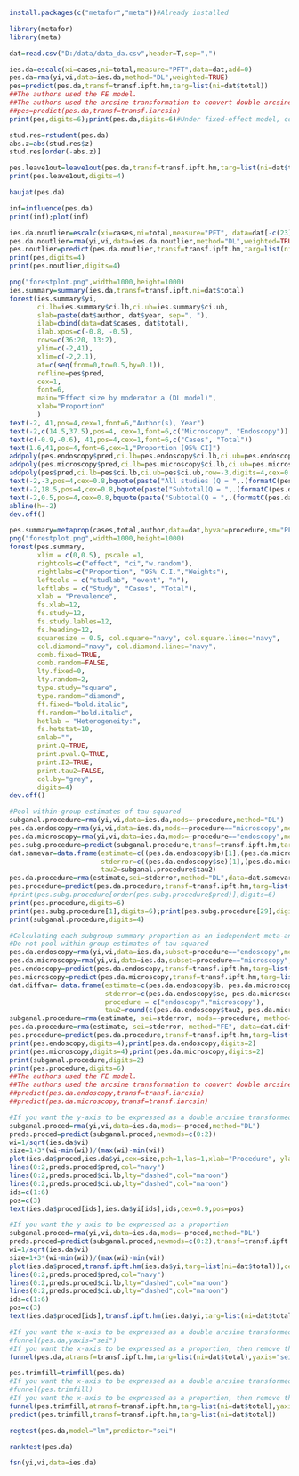 ```r
install.packages(c("metafor","meta"))#Already installed
```
```r
library(metafor)
library(meta)
```
```r
dat=read.csv("D:/data/data_da.csv",header=T,sep=",")
```
```r
ies.da=escalc(xi=cases,ni=total,measure="PFT",data=dat,add=0)
pes.da=rma(yi,vi,data=ies.da,method="DL",weighted=TRUE)
pes=predict(pes.da,transf=transf.ipft.hm,targ=list(ni=dat$total))
##The authors used the FE model.
##The authors used the arcsine transformation to convert double arcsine transformed proportions back to proportions. The authors did not report the reason for doing so in their article.
##pes=predict(pes.da,transf=transf.iarcsin)
print(pes,digits=6);print(pes.da,digits=6)#Under fixed-effect model, confint () cannot be used.
```
```r
stud.res=rstudent(pes.da)
abs.z=abs(stud.res$z)
stud.res[order(-abs.z)]
```
```r
pes.leave1out=leave1out(pes.da,transf=transf.ipft.hm,targ=list(ni=dat$total))
print(pes.leave1out,digits=4)
```
```r
baujat(pes.da)
```
```r
inf=influence(pes.da)
print(inf);plot(inf)
```
```r
ies.da.noutlier=escalc(xi=cases,ni=total,measure="PFT", data=dat[-c(23),],add=0)
pes.da.noutlier=rma(yi,vi,data=ies.da.noutlier,method="DL",weighted=TRUE)
pes.noutlier=predict(pes.da.noutlier,transf=transf.ipft.hm,targ=list(ni=dat$total))
print(pes,digits=4)
print(pes.noutlier,digits=4)
```
```r
png("forestplot.png",width=1000,height=1000)
ies.summary=summary(ies.da,transf=transf.ipft,ni=dat$total)
forest(ies.summary$yi,
       ci.lb=ies.summary$ci.lb,ci.ub=ies.summary$ci.ub,
       slab=paste(dat$author, dat$year, sep=", "),
       ilab=cbind(data=dat$cases, dat$total),
       ilab.xpos=c(-0.8, -0.5),
       rows=c(36:20, 13:2),
       ylim=c(-2,41),
       xlim=c(-2,2.1),
       at=c(seq(from=0,to=0.5,by=0.1)), 
       refline=pes$pred,
       cex=1,
       font=6,
       main="Effect size by moderator a (DL model)",
       xlab="Proportion"
       )
text(-2, 41,pos=4,cex=1,font=6,"Author(s), Year")
text(-2,c(14.5,37.5),pos=4, cex=1,font=6,c("Microscopy", "Endoscopy"))
text(c(-0.9,-0.6), 41,pos=4,cex=1,font=6,c("Cases", "Total"))
text(1.6,41,pos=4,font=6,cex=1,"Proportion [95% CI]")
addpoly(pes.endoscopy$pred,ci.lb=pes.endoscopy$ci.lb,ci.ub=pes.endoscopy$ci.ub,row=18.5,digits=4,cex=0.8,mlab="")
addpoly(pes.microscopy$pred,ci.lb=pes.microscopy$ci.lb,ci.ub=pes.microscopy$ci.ub,row=0.5,digits=4,cex=0.8,mlab="")
addpoly(pes$pred,ci.lb=pes$ci.lb,ci.ub=pes$ci.ub,row=-3,digits=4,cex=0.8,mlab="")
text(-2,-3,pos=4,cex=0.8,bquote(paste("All studies (Q = ",.(formatC(pes.da$QE, digits=1, format="f")), ", df = ", .(pes.da$k - pes.da$p),", p = ", .(formatC(pes.da$QEp, digits=2, format="f")), "; ", I^2, " = ",.(formatC(pes.da$I2, digits=1, format="f")), "%",")")))
text(-2,18.5,pos=4,cex=0.8,bquote(paste("Subtotal(Q = ",.(formatC(pes.da.endoscopy$QE, digits=1, format="f")), ", df = ", .(pes.da.endoscopy$k - pes.da.endoscopy$p),", p = ", .(formatC(pes.da.endoscopy$QEp, digits=2, format="f")),"; ", I^2, " = ",.(formatC(pes.da.endoscopy$I2, digits=1, format="f")), "%",")")))
text(-2,0.5,pos=4,cex=0.8,bquote(paste("Subtotal(Q = ",.(formatC(pes.da.microscopy$QE, digits=1, format="f")),", df = ", .(pes.da.microscopy$k - pes.da.microscopy$p), ", p = ", .(formatC(pes.da.microscopy$QEp, digits=2, format="f")), "; ", I^2, " = ",.(formatC(pes.da.microscopy$I2, digits=1, format="f")), "%",")")))
abline(h=-2)
dev.off()
```
```r
pes.summary=metaprop(cases,total,author,data=dat,byvar=procedure,sm="PFT",method.ci="NAsm",method.tau="DL",incr=0.5,allincr=FALSE,addincr=FALSE,title="")
png("forestplot.png",width=1000,height=1000)
forest(pes.summary,
       xlim = c(0,0.5), pscale =1, 
       rightcols=c("effect", "ci","w.random"),
       rightlabs=c("Proportion", "95% C.I.","Weights"),
       leftcols = c("studlab", "event", "n"), 
       leftlabs = c("Study", "Cases", "Total"),
       xlab = "Prevalence", 
       fs.xlab=12,
       fs.study=12,
       fs.study.lables=12,
       fs.heading=12,
       squaresize = 0.5, col.square="navy", col.square.lines="navy",
       col.diamond="navy", col.diamond.lines="navy",
       comb.fixed=TRUE,
       comb.random=FALSE,
       lty.fixed=0,
       lty.random=2, 
       type.study="square",
       type.random="diamond",
       ff.fixed="bold.italic",
       ff.random="bold.italic",
       hetlab = "Heterogeneity:",
       fs.hetstat=10,
       smlab="",
       print.Q=TRUE,
       print.pval.Q=TRUE,
       print.I2=TRUE,
       print.tau2=FALSE,
       col.by="grey",
       digits=4)
dev.off()
```
```r
#Pool within-group estimates of tau-squared
subganal.procedure=rma(yi,vi,data=ies.da,mods=~procedure,method="DL")
pes.da.endoscopy=rma(yi,vi,data=ies.da,mods=~procedure=="microscopy",method="DL")
pes.da.microscopy=rma(yi,vi,data=ies.da,mods=~procedure=="endoscopy",method="DL")
pes.subg.procedure=predict(subganal.procedure,transf=transf.ipft.hm,targ=list(ni=dat$total))
dat.samevar=data.frame(estimate=c((pes.da.endoscopy$b)[1],(pes.da.microscopy$b)[1]),
                       stderror=c((pes.da.endoscopy$se)[1],(pes.da.microscopy$se)[1]),
                       tau2=subganal.procedure$tau2)
pes.da.procedure=rma(estimate,sei=stderror,method="DL",data=dat.samevar) #method="FE or other RE estimators"
pes.procedure=predict(pes.da.procedure,transf=transf.ipft.hm,targ=list(ni=dat$total))
#print(pes.subg.procedure[order(pes.subg.procedure$pred)],digits=6)
print(pes.procedure,digits=6)
print(pes.subg.procedure[1],digits=6);print(pes.subg.procedure[29],digits=6)
print(subganal.procedure,digits=4)
```
```r
#Calculating each subgroup summary proportion as an independent meta-analysis ignoring subgrouping
#Do not pool within-group estimates of tau-squared
pes.da.endoscopy=rma(yi,vi,data=ies.da,subset=procedure=="endoscopy",method="DL")
pes.da.microscopy=rma(yi,vi,data=ies.da,subset=procedure=="microscopy",method="DL")
pes.endoscopy=predict(pes.da.endoscopy,transf=transf.ipft.hm,targ=list(ni=dat$total))
pes.microscopy=predict(pes.da.microscopy,transf=transf.ipft.hm,targ=list(ni=dat$total))
dat.diffvar= data.frame(estimate=c(pes.da.endoscopy$b, pes.da.microscopy$b),
                        stderror=c(pes.da.endoscopy$se, pes.da.microscopy$se),
                        procedure = c("endoscopy","microscopy"), 
                        tau2=round(c(pes.da.endoscopy$tau2, pes.da.microscopy$tau2),3))
subganal.procedure=rma(estimate, sei=stderror, mods=~procedure, method="FE", data=dat.diffvar, digits=4)
pes.da.procedure=rma(estimate, sei=stderror, method="FE", data=dat.diffvar, digits=4) 
pes.procedure=predict(pes.da.procedure,transf=transf.ipft.hm,targ=list(ni=dat$total))
print(pes.endoscopy,digits=4);print(pes.da.endoscopy,digits=2)
print(pes.microscopy,digits=4);print(pes.da.microscopy,digits=2)
print(subganal.procedure,digits=2)
print(pes.procedure,digits=6)
##The authors used the FE model.
##The authors used the arcsine transformation to convert double arcsine transformed proportions back to proportions. The authors did not report the reason for doing so in their article.
##predict(pes.da.endoscopy,transf=transf.iarcsin)
##predict(pes.da.microscopy,transf=transf.iarcsin)
```
```r
#If you want the y-axis to be expressed as a double arcsine transformed proportion
subganal.proced=rma(yi,vi,data=ies.da,mods=~proced,method="DL")
preds.proced=predict(subganal.proced,newmods=c(0:2))
wi=1/sqrt(ies.da$vi)
size=1+3*(wi-min(wi))/(max(wi)-min(wi))
plot(ies.da$proced,ies.da$yi,cex=size,pch=1,las=1,xlab="Procedure", ylab="Double arcsine transformed proportions")
lines(0:2,preds.proced$pred,col="navy")
lines(0:2,preds.proced$ci.lb,lty="dashed",col="maroon")
lines(0:2,preds.proced$ci.ub,lty="dashed",col="maroon")
ids=c(1:6)
pos=c(3)
text(ies.da$proced[ids],ies.da$yi[ids],ids,cex=0.9,pos=pos)
```
```r
#If you want the y-axis to be expressed as a proportion
subganal.proced=rma(yi,vi,data=ies.da,mods=~proced,method="DL")
preds.proced=predict(subganal.proced,newmods=c(0:2),transf=transf.ipft.hm,targ=list(ni=dat$total))
wi=1/sqrt(ies.da$vi)
size=1+3*(wi-min(wi))/(max(wi)-min(wi))
plot(ies.da$proced,transf.ipft.hm(ies.da$yi,targ=list(ni=dat$total)),cex=size,pch=1,las=1,xlab="Procedure", ylab="Proportions")
lines(0:2,preds.proced$pred,col="navy")
lines(0:2,preds.proced$ci.lb,lty="dashed",col="maroon")
lines(0:2,preds.proced$ci.ub,lty="dashed",col="maroon")
ids=c(1:6)
pos=c(3)
text(ies.da$proced[ids],transf.ipft.hm(ies.da$yi,targ=list(ni=dat$total))[ids],ids,cex=0.9,pos=pos)
```
```r
#If you want the x-axis to be expressed as a double arcsine transformed proportion, then remove the "#" sign before the following line.
#funnel(pes.da,yaxis="sei")
#If you want the x-axis to be expressed as a proportion, then remove the "#" sign before the following line.
funnel(pes.da,atransf=transf.ipft.hm,targ=list(ni=dat$total),yaxis="sei",xlab="Proportion")
```
```r
pes.trimfill=trimfill(pes.da)
#If you want the x-axis to be expressed as a double arcsine transformed proportion, then remove the "#" sign before the following line.
#funnel(pes.trimfill)
#If you want the x-axis to be expressed as a proportion, then remove the "#" sign before the following line.
funnel(pes.trimfill,atransf=transf.ipft.hm,targ=list(ni=dat$total),yaxis="sei",xlab="Proportion")
predict(pes.trimfill,transf=transf.ipft.hm,targ=list(ni=dat$total))
```
```r
regtest(pes.da,model="lm",predictor="sei")
```
```r
ranktest(pes.da)
```
```r
fsn(yi,vi,data=ies.da)
```
